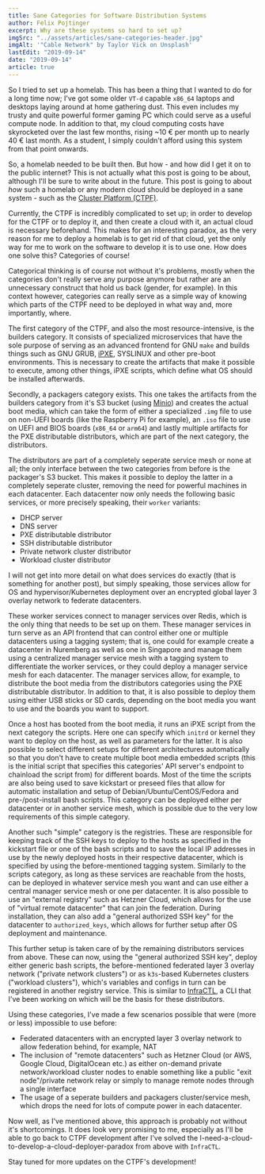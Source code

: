 ```yaml
---
title: Sane Categories for Software Distribution Systems
author: Felix Pojtinger
excerpt: Why are these systems so hard to set up?
imgSrc: "../assets/articles/sane-categories-header.jpg"
imgAlt: '"Cable Network" by Taylor Vick on Unsplash'
lastEdit: "2019-09-14"
date: "2019-09-14"
article: true
---
```


So I tried to set up a homelab. This has been a thing that I wanted to do for a long time now; I've got some older `VT-d` capable `x86_64` laptops and desktops laying around at home gathering dust. This even includes my trusty and quite powerful former gaming PC which could serve as a useful compute node. In addition to that, my cloud computing costs have skyrocketed over the last few months, rising ~10 € per month up to nearly 40 € last month. As a student, I simply couldn't afford using this system from that point onwards.

So, a homelab needed to be built then. But how - and how did I get it on to the public internet? This is not actually what this post is going to be about, although I'll be sure to write about in the future. This post is going to about _how_ such a homelab or any modern cloud should be deployed in a sane system - such as the [Cluster Platform (CTPF)](https://clusterplatform.github.io/clusterplatform/packages/provisioner/).

Currently, the CTPF is incredibly complicated to set up; in order to develop for the CTPF or to deploy it, and then create a cloud with it, an actual cloud is necessary beforehand. This makes for an interesting paradox, as the very reason for me to deploy a homelab is to get rid of that cloud, yet the only way for me to work on the software to develop it is to use one. How does one solve this? Categories of course!

Categorical thinking is of course not without it's problems, mostly when the categories don't really serve any purpose anymore but rather are an unnecessary construct that hold us back (gender, for example). In this context however, categories can really serve as a simple way of knowing which parts of the CTPF need to be deployed in what way and, more importantly, where.

The first category of the CTPF, and also the most resource-intensive, is the builders category. It consists of specialized microservices that have the sole purpose of serving as an advanced frontend for GNU `make` and builds things such as GNU GRUB, [iPXE](https://ipxe.org/), SYSLINUX and other pre-boot environments. This is necessary to create the artifacts that make it possible to execute, among other things, iPXE scripts, which define what OS should be installed afterwards.

Secondly, a packagers category exists. This one takes the artifacts from the builders category from it's S3 bucket (using [Minio](https://min.io/)) and creates the actual boot media, which can take the form of either a specialized `.img` file to use on non-UEFI boards (like the Raspberry Pi for example), an `.iso` file to use on UEFI and BIOS boards (`x86_64` or `arm64`) and lastly multiple artifacts for the PXE distributable distributors, which are part of the next category, the distributors.

The distributors are part of a completely seperate service mesh or none at all; the only interface between the two categories from before is the packager's S3 bucket. This makes it possible to deploy the latter in a completely seperate cluster, removing the need for powerful machines in each datacenter. Each datacenter now only needs the following basic services, or more precisely speaking, their `worker` variants:

- DHCP server
- DNS server
- PXE distributable distributor
- SSH distributable distributor
- Private network cluster distributor
- Workload cluster distributor

I will not get into more detail on what does services do exactly (that is something for another post), but simply speaking, those services allow for OS and hypervisor/Kubernetes deployment over an encrypted global layer 3 overlay network to federate datacenters.

These worker services connect to manager services over Redis, which is the only thing that needs to be set up on them. These manager services in turn serve as an API frontend that can control either one or multiple datacenters using a tagging system; that is, one could for example create a datacenter in Nuremberg as well as one in Singapore and manage them using a centralized manager service mesh with a tagging system to differentiate the worker services, or they could deploy a manager service mesh for each datacenter. The manager services allow, for example, to distribute the boot media from the distributors categories using the PXE distributable distributor. In addition to that, it is also possible to deploy them using either USB sticks or SD cards, depending on the boot media you want to use and the boards you want to support.

Once a host has booted from the boot media, it runs an iPXE script from the next category the scripts. Here one can specify which `initrd` or kernel they want to deploy on the host, as well as parameters for the latter. It is also possible to select different setups for different architectures automatically so that you don't have to create multiple boot media embedded scripts (this is the initial script that specifies this categories' API server's endpoint to chainload the script from) for different boards. Most of the time the scripts are also being used to save kickstart or preseed files that allow for automatic installation and setup of Debian/Ubuntu/CentOS/Fedora and pre-/post-install bash scripts. This category can be deployed either per datacenter or in another service mesh, which is possible due to the very low requirements of this simple category.

Another such "simple" category is the registries. These are responsible for keeping track of the SSH keys to deploy to the hosts as specified in the kickstart file or one of the bash scripts and to save the local IP addresses in use by the newly deployed hosts in their respective datacenter, which is specified by using the before-mentioned tagging system. Similarly to the scripts category, as long as these services are reachable from the hosts, can be deployed in whatever service mesh you want and can use either a central manager service mesh or one per datacenter. It is also possible to use an "external registry" such as Hetzner Cloud, which allows for the use of "virtual remote datacenter" that can join the federation. During installation, they can also add a "general authorized SSH key" for the datacenter to `authorized_keys`, which allows for further setup after OS deployment and maintenance.

This further setup is taken care of by the remaining distributors services from above. These can now, using the "general authorized SSH key", deploy either generic bash scripts, the before-mentioned federated layer 3 overlay network ("private network clusters") or as `k3s`-based Kubernetes clusters ("workload clusters"), which's variables and configs in turn can be registered in another registry service. This is similar to [InfraCTL](https://pojntfx.github.io/infractl/), a CLI that I've been working on which will be the basis for these distributors.

Using these categories, I've made a few scenarios possible that were (more or less) impossible to use before:

- Federated datacenters with an encrypted layer 3 overlay network to allow federation behind, for example, NAT
- The inclusion of "remote datacenters" such as Hetzner Cloud (or AWS, Google Cloud, DigitalOcean etc.) as either on-demand private network/workload cluster nodes to enable something like a public "exit node"/private network relay or simply to manage remote nodes through a single interface
- The usage of a seperate builders and packagers cluster/service mesh, which drops the need for lots of compute power in each datacenter.

Now well, as I've mentioned above, this approach is probably not without it's shortcomings. It does look very promising to me, especially as I'll be able to go back to CTPF development after I've solved the I-need-a-cloud-to-develop-a-cloud-deployer-paradox from above with `InfraCTL`.

Stay tuned for more updates on the CTPF's development!
